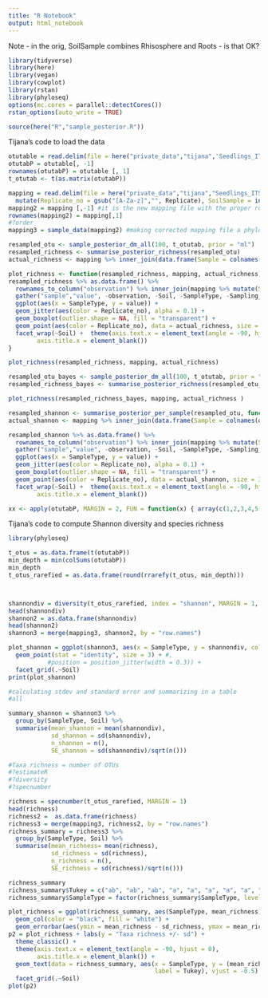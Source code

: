 ```yaml
---
title: "R Notebook"
output: html_notebook
---
```


Note - in the orig, SoilSample combines Rhisosphere and Roots - is that OK?
```r
library(tidyverse)
library(here)
library(vegan)
library(cowplot)
library(rstan)
library(phyloseq)
options(mc.cores = parallel::detectCores())
rstan_options(auto_write = TRUE)

source(here("R","sample_posterior.R"))
```
Tijana's code to load the data
```r
otutable = read.delim(file = here("private_data","tijana",'Seedlings_ITS2_otutab_ALL.csv'), sep = "\t") #reading the data I want to use
otutabP = otutable[, -1]
rownames(otutabP) = otutable [, 1]
t_otutab <- t(as.matrix(otutabP))

mapping = read.delim(file = here("private_data","tijana","Seedlings_ITS2_year1_mapping.csv"), sep = ",") %>%
  mutate(Replicate_no = gsub("[A-Za-z]","", Replicate), SoilSample = interaction(Soil, SampleType))
mapping2 = mapping [,-1] #it is the new mapping file with the proper row names, same as in previous case, here we added names from the mapping
rownames(mapping2) = mapping[,1]
#?order
mapping3 = sample_data(mapping2) #making corrected mapping file a phyloseq object

```

```r
resampled_otu <- sample_posterior_dm_all(100, t_otutab, prior = "ml") 
resampled_richness <- summarise_posterior_richness(resampled_otu)
actual_richness <- mapping %>% inner_join(data.frame(Sample = colnames(otutabP), value = specnumber(otutabP, MARGIN = 2)), by = c("Sample" = "Sample"))
```

```r
plot_richness <- function(resampled_richness, mapping, actual_richness) {
resampled_richness %>% as.data.frame() %>%
  rownames_to_column("observation") %>% inner_join(mapping %>% mutate(Sample = as.character(Sample)), by =c("observation" = "Sample")) %>%
  gather("sample","value", -observation, -Soil, -SampleType, -Sampling_time, -Replicate, - SoilSample, -Replicate_no) %>%
  ggplot(aes(x = SampleType, y = value)) + 
  geom_jitter(aes(color = Replicate_no), alpha = 0.1) +
  geom_boxplot(outlier.shape = NA, fill = "transparent") + 
  geom_point(aes(color = Replicate_no), data = actual_richness, size = 3) +
  facet_wrap(~Soil) +  theme(axis.text.x = element_text(angle = -90, hjust = 0),
        axis.title.x = element_blank())
}

plot_richness(resampled_richness, mapping, actual_richness)
```


```r
resampled_otu_bayes <- sample_posterior_dm_all(100, t_otutab, prior = "bayes") 
resampled_richness_bayes <- summarise_posterior_richness(resampled_otu_bayes)

plot_richness(resampled_richness_bayes, mapping, actual_richness )
```

```r
resampled_shannon <- summarise_posterior_per_sample(resampled_otu, function(x) {diversity(x, index = "shannon", MARGIN = 1)})
actual_shannon <- mapping %>% inner_join(data.frame(Sample = colnames(otutabP), value = diversity(otutabP, index = "shannon", MARGIN = 2)), by = c("Sample" = "Sample"))

resampled_shannon %>% as.data.frame() %>%
  rownames_to_column("observation") %>% inner_join(mapping %>% mutate(Sample = as.character(Sample)), by =c("observation" = "Sample")) %>%
  gather("sample","value", -observation, -Soil, -SampleType, -Sampling_time, -Replicate, - SoilSample, -Replicate_no) %>%
  ggplot(aes(x = SampleType, y = value)) + 
  geom_jitter(aes(color = Replicate_no), alpha = 0.1) +
  geom_boxplot(outlier.shape = NA, fill = "transparent") + 
  geom_point(aes(color = Replicate_no), data = actual_shannon, size = 3) +
  facet_wrap(~Soil) +  theme(axis.text.x = element_text(angle = -90, hjust = 0),
        axis.title.x = element_blank())
```



```r
xx <- apply(otutabP, MARGIN = 2, FUN = function(x) { array(c(1,2,3,4,5,6), dim = c(2,3))}) %>% array(c(2,3,60))
```


Tijana's code to compute Shannon diversity and species richness

```r
library(phyloseq)

t_otus = as.data.frame(t(otutabP))
min_depth = min(colSums(otutabP))
min_depth
t_otus_rarefied = as.data.frame(round(rrarefy(t_otus, min_depth)))



shannondiv = diversity(t_otus_rarefied, index = "shannon", MARGIN = 1, base = exp(1))
head(shannondiv)
shannon2 = as.data.frame(shannondiv)
head(shannon2)
shannon3 = merge(mapping3, shannon2, by = "row.names")

plot_shannon = ggplot(shannon3, aes(x = SampleType, y = shannondiv, color = Replicate_no)) +
  geom_point(stat = "identity", size = 3) + #, 
           #position = position_jitter(width = 0.3)) +
  facet_grid(.~Soil)
print(plot_shannon)

#calculating stdev and standard error and summarizing in a table
#all

summary_shannon = shannon3 %>%
  group_by(SampleType, Soil) %>%
  summarise(mean_shannon = mean(shannondiv),
            sd_shannon = sd(shannondiv),
            n_shannon = n(), 
            SE_shannon = sd(shannondiv)/sqrt(n()))
```

```r
#Taxa richness = number of OTUs 
#?estimateR
#?diversity
#?specnumber

richness = specnumber(t_otus_rarefied, MARGIN = 1)
head(richness)
richness2 =  as.data.frame(richness)
richness3 = merge(mapping3, richness2, by = "row.names")
richness_summary = richness3 %>%
  group_by(SampleType, Soil) %>%
  summarise(mean_richness= mean(richness),
            sd_richness = sd(richness),
            n_richness = n(), 
            SE_richness = sd(richness)/sqrt(n()))

richness_summary
richness_summary$Tukey = c("ab", "ab", "ab", "a", "a", "a", "a", "a", "a", "b", "b", "b")
richness_summary$SampleType = factor(richness_summary$SampleType, levels = c("Control", "Bulk", "Rhizosphere", "Roots"))

plot_richness = ggplot(richness_summary, aes(SampleType, mean_richness), fill = "white") + 
  geom_col(color = "black", fill = "white") +
  geom_errorbar(aes(ymin = mean_richness - sd_richness, ymax = mean_richness + sd_richness), width = 0.2)
p2 = plot_richness + labs(y = "Taxa richness +/- sd") +
  theme_classic() +
  theme(axis.text.x = element_text(angle = -90, hjust = 0),
        axis.title.x = element_blank()) +
  geom_text(data = richness_summary, aes(x = SampleType, y = (mean_richness + sd_richness), 
                                         label = Tukey), vjust = -0.5) +
  facet_grid(.~Soil)
plot(p2)
```

